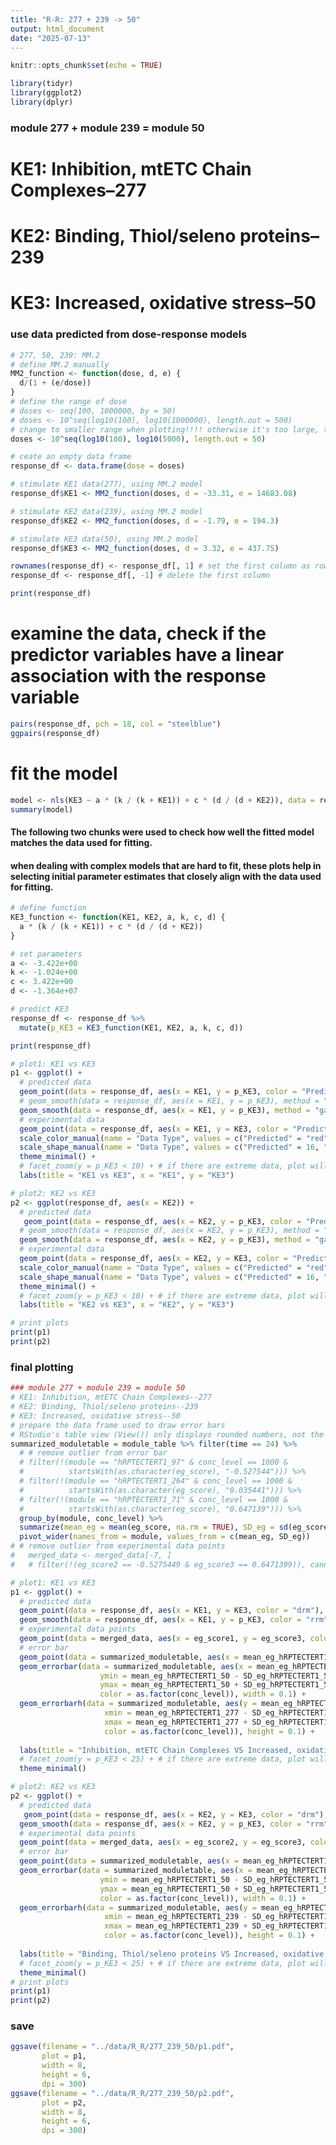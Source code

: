 ---
title: "R-R: 277 + 239 -> 50"
output: html_document
date: "2025-07-13"
---

```{r setup, include=FALSE}
knitr::opts_chunk$set(echo = TRUE)
```

```{r}
library(tidyr)
library(ggplot2)
library(dplyr)
```
### module 277 + module 239 = module 50
# KE1: Inhibition, mtETC Chain Complexes--277
# KE2: Binding, Thiol/seleno proteins--239
# KE3: Increased, oxidative stress--50
### use data predicted from dose-response models
```{r}
# 277, 50, 239: MM.2
# define MM.2 manually
MM2_function <- function(dose, d, e) {
  d/(1 + (e/dose))
}
# define the range of dose
# doses <- seq(100, 1000000, by = 50)
# doses <- 10^seq(log10(100), log10(1000000), length.out = 500)
# change to smaller range when plotting!!!! otherwise it's too large, the plots won't be beautifal
doses <- 10^seq(log10(100), log10(5000), length.out = 50)

# ceate an empty data frame
response_df <- data.frame(dose = doses)

# stimulate KE1 data(277), using MM.2 model
response_df$KE1 <- MM2_function(doses, d = -33.31, e = 14683.08)

# stimulate KE2 data(239), using MM.2 model
response_df$KE2 <- MM2_function(doses, d = -1.79, e = 194.3)

# stimulate KE3 data(50), using MM.2 model
response_df$KE3 <- MM2_function(doses, d = 3.32, e = 437.75)

rownames(response_df) <- response_df[, 1] # set the first column as row names(dose)
response_df <- response_df[, -1] # delete the first column

print(response_df)
```

# examine the data, check if the predictor variables have a linear association with the response variable
```{r}
pairs(response_df, pch = 18, col = "steelblue")
ggpairs(response_df)
```

# fit the model
```{r}
model <- nls(KE3 ~ a * (k / (k + KE1)) + c * (d / (d + KE2)), data = response_df, start = list(a = 1, k = -1.2, c = 1, d = -1), control = nls.control(maxiter = 500, warnOnly = TRUE))
summary(model)
```


#### The following two chunks were used to check how well the fitted model matches the data used for fitting.
#### when dealing with complex models that are hard to fit, these plots help in selecting initial parameter estimates that closely align with the data used for fitting.
```{r}
# define function
KE3_function <- function(KE1, KE2, a, k, c, d) {
  a * (k / (k + KE1)) + c * (d / (d + KE2))
}

# set parameters
a <- -3.422e+00
k <- -1.024e+00
c <- 3.422e+00
d <- -1.364e+07

# predict KE3
response_df <- response_df %>%
  mutate(p_KE3 = KE3_function(KE1, KE2, a, k, c, d))

print(response_df)
```
```{r}
# plot1: KE1 vs KE3
p1 <- ggplot() +
  # predicted data
  geom_point(data = response_df, aes(x = KE1, y = p_KE3, color = "Predicted", shape = "Predicted"), size = 2) +
  # geom_smooth(data = response_df, aes(x = KE1, y = p_KE3), method = "loess", se = FALSE, color = "blue") +
  geom_smooth(data = response_df, aes(x = KE1, y = p_KE3), method = "gam", se = FALSE, color = "blue") + # smoother method
  # experimental data
  geom_point(data = response_df, aes(x = KE1, y = KE3, color = "Predicted from drm", shape = "Predicted from drm"), size = 2) +
  scale_color_manual(name = "Data Type", values = c("Predicted" = "red", "Predicted from drm" = "red")) +
  scale_shape_manual(name = "Data Type", values = c("Predicted" = 16, "Predicted from drm" = 1)) +
  theme_minimal() +
  # facet_zoom(y = p_KE3 < 10) + # if there are extreme data, plot will be strange. This is to exclude extreme data from plot
  labs(title = "KE1 vs KE3", x = "KE1", y = "KE3")

# plot2: KE2 vs KE3
p2 <- ggplot(response_df, aes(x = KE2)) +
  # predicted data
   geom_point(data = response_df, aes(x = KE2, y = p_KE3, color = "Predicted", shape = "Predicted"), size = 2) +
  # geom_smooth(data = response_df, aes(x = KE2, y = p_KE3), method = "loess", se = FALSE, color = "blue") +
  geom_smooth(data = response_df, aes(x = KE2, y = p_KE3), method = "gam", se = FALSE, color = "blue") +
  # experimental data
  geom_point(data = response_df, aes(x = KE2, y = KE3, color = "Predicted from drm", shape = "Predicted from drm"), size = 2) +
  scale_color_manual(name = "Data Type", values = c("Predicted" = "red", "Predicted from drm" = "red")) +
  scale_shape_manual(name = "Data Type", values = c("Predicted" = 16, "Predicted from drm" = 1)) +
  theme_minimal() +
  # facet_zoom(y = p_KE3 < 10) + # if there are extreme data, plot will be strange. This is to exclude extreme data from plot
  labs(title = "KE2 vs KE3", x = "KE2", y = "KE3")

# print plots
print(p1)
print(p2)
```

### final plotting
```{r}
### module 277 + module 239 = module 50
# KE1: Inhibition, mtETC Chain Complexes--277
# KE2: Binding, Thiol/seleno proteins--239
# KE3: Increased, oxidative stress--50
# prepare the data frame used to draw error bars
# RStudio's table view (View()) only displays rounded numbers, not the actual stored values.
summarized_moduletable = module_table %>% filter(time == 24) %>%
  # # remove outlier from error bar
  # filter(!(module == "hRPTECTERT1_97" & conc_level == 1000 & 
  #          startsWith(as.character(eg_score), "-0.527544"))) %>%
  # filter(!(module == "hRPTECTERT1_264" & conc_level == 1000 & 
  #          startsWith(as.character(eg_score), "0.035441"))) %>%
  # filter(!(module == "hRPTECTERT1_71" & conc_level == 1000 & 
  #          startsWith(as.character(eg_score), "0.647139"))) %>%
  group_by(module, conc_level) %>%
  summarize(mean_eg = mean(eg_score, na.rm = TRUE), SD_eg = sd(eg_score, na.rm = TRUE)) %>%
  pivot_wider(names_from = module, values_from = c(mean_eg, SD_eg))
# # remove outlier from experimental data points
#   merged_data <- merged_data[-7, ]
#   # filter(!(eg_score2 == -0.5275449 & eg_score3 == 0.6471399)), cannot delete the row due to floating-point precision

# plot1: KE1 vs KE3
p1 <- ggplot() +
  # predicted data
  geom_point(data = response_df, aes(x = KE1, y = KE3, color = "drm"), size = 2) +
  geom_smooth(data = response_df, aes(x = KE1, y = p_KE3, color = "rrm", linetype = "rrm"), method = "gam", formula = y ~ s(x, k = 50), se = FALSE, color = "blue") +
  # experimental data points
  geom_point(data = merged_data, aes(x = eg_score1, y = eg_score3, color = as.factor(conc_level)), alpha = 0.7) +
  # error bar
  geom_point(data = summarized_moduletable, aes(x = mean_eg_hRPTECTERT1_277, y = mean_eg_hRPTECTERT1_50, color = as.factor(conc_level)), size = 2) +
  geom_errorbar(data = summarized_moduletable, aes(x = mean_eg_hRPTECTERT1_277,
                    ymin = mean_eg_hRPTECTERT1_50 - SD_eg_hRPTECTERT1_50,
                    ymax = mean_eg_hRPTECTERT1_50 + SD_eg_hRPTECTERT1_50,
                    color = as.factor(conc_level)), width = 0.1) +
  geom_errorbarh(data = summarized_moduletable, aes(y = mean_eg_hRPTECTERT1_50,
                     xmin = mean_eg_hRPTECTERT1_277 - SD_eg_hRPTECTERT1_277,
                     xmax = mean_eg_hRPTECTERT1_277 + SD_eg_hRPTECTERT1_277,
                     color = as.factor(conc_level)), height = 0.1) +
  
  labs(title = "Inhibition, mtETC Chain Complexes VS Increased, oxidative stress", x = "Inhibition, mtETC Chain Complexes", y = "Increased, oxidative stress", color = "DOSE") +
  # facet_zoom(y = p_KE3 < 25) + # if there are extreme data, plot will be strange. This is to exclude extreme data from plot
  theme_minimal()

# plot2: KE2 vs KE3
p2 <- ggplot() +
  # predicted data
   geom_point(data = response_df, aes(x = KE2, y = KE3, color = "drm"), size = 2) +
  geom_smooth(data = response_df, aes(x = KE2, y = p_KE3, color = "rrm", linetype = "rrm"), method = "gam", se = FALSE, color = "blue") + 
  # experimental data points
  geom_point(data = merged_data, aes(x = eg_score2, y = eg_score3, color = as.factor(conc_level)), alpha = 0.7) +
  # error bar
  geom_point(data = summarized_moduletable, aes(x = mean_eg_hRPTECTERT1_239, y = mean_eg_hRPTECTERT1_50, color = as.factor(conc_level)), size = 2) +
  geom_errorbar(data = summarized_moduletable, aes(x = mean_eg_hRPTECTERT1_239,
                    ymin = mean_eg_hRPTECTERT1_50 - SD_eg_hRPTECTERT1_50,
                    ymax = mean_eg_hRPTECTERT1_50 + SD_eg_hRPTECTERT1_50,
                    color = as.factor(conc_level)), width = 0.1) +
  geom_errorbarh(data = summarized_moduletable, aes(y = mean_eg_hRPTECTERT1_50,
                     xmin = mean_eg_hRPTECTERT1_239 - SD_eg_hRPTECTERT1_239,
                     xmax = mean_eg_hRPTECTERT1_239 + SD_eg_hRPTECTERT1_239,
                     color = as.factor(conc_level)), height = 0.1) +
  
  labs(title = "Binding, Thiol/seleno proteins VS Increased, oxidative stress", x = "Binding, Thiol/seleno proteins", y = "Increased, oxidative stress", color = "DOSE") +
  # facet_zoom(y = p_KE3 < 25) + # if there are extreme data, plot will be strange. This is to exclude extreme data from plot
  theme_minimal()
# print plots
print(p1)
print(p2)
```

### save
```{r}
ggsave(filename = "../data/R_R/277_239_50/p1.pdf",
       plot = p1,
       width = 8,
       height = 6,
       dpi = 300)
ggsave(filename = "../data/R_R/277_239_50/p2.pdf",
       plot = p2,
       width = 8,
       height = 6,
       dpi = 300)
```
